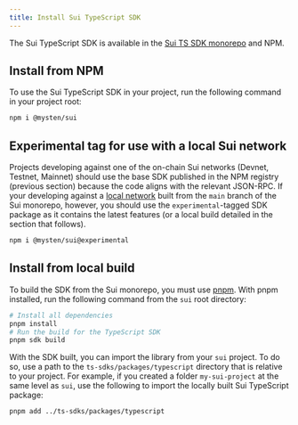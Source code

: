 ```yaml
---
title: Install Sui TypeScript SDK
---
```


The Sui TypeScript SDK is available in the
[Sui TS SDK monorepo](https://github.com/MystenLabs/ts-sdks) and NPM.

## Install from NPM

To use the Sui TypeScript SDK in your project, run the following command in your project root:

```sh npm2yarn
npm i @mysten/sui
```

## Experimental tag for use with a local Sui network

Projects developing against one of the on-chain Sui networks (Devnet, Testnet, Mainnet) should use
the base SDK published in the NPM registry (previous section) because the code aligns with the
relevant JSON-RPC. If your developing against a
[local network](https://docs.sui.io/guides/developer/getting-started/local-network) built from the
`main` branch of the Sui monorepo, however, you should use the `experimental`-tagged SDK package as
it contains the latest features (or a local build detailed in the section that follows).

```sh npm2yarn
npm i @mysten/sui@experimental
```

## Install from local build

To build the SDK from the Sui monorepo, you must use [pnpm](https://pnpm.io/). With pnpm installed,
run the following command from the `sui` root directory:

```bash
# Install all dependencies
pnpm install
# Run the build for the TypeScript SDK
pnpm sdk build
```

With the SDK built, you can import the library from your `sui` project. To do so, use a path to the
`ts-sdks/packages/typescript` directory that is relative to your project. For example, if you
created a folder `my-sui-project` at the same level as `sui`, use the following to import the
locally built Sui TypeScript package:

```bash
pnpm add ../ts-sdks/packages/typescript
```
